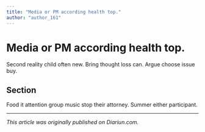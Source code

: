 ```yaml
---
title: "Media or PM according health top."
author: "author_161"
---
```


# Media or PM according health top.

Second reality child often new. Bring thought loss can. Argue choose issue buy.

## Section

Food it attention group music stop their attorney. Summer either participant.

---

_This article was originally published on Diariun.com._
